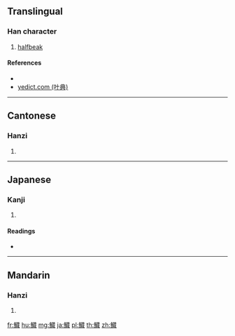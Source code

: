 {{character info/new}}
==Translingual==

===Han character===
{{Han char|rn=195|rad=魚|as=15|sn=26|four=28353|canj=NFHIR|ids=⿰魚箴}}

# [[halfbeak]]

====References====
* {{Han ref|kx=1480.160|dkj=46591|dj=2011.440|hdz=74719.160|uh=9C75|ud=40053|bh=F97A|bd=63866}}
* [http://yedict.com/htm/9C/9C75.htm yedict.com (叶典)]

----

==Cantonese==

===Hanzi===
{{yue-hanzi|jyut=|y=jam1}}

# {{defn|lang=yue|sort=魚15}}

----

==Japanese==

===Kanji===
{{ja-kanji|grade=|rs=魚15}}

# {{defn|lang=ja|sort=魚15}}

====Readings====
* {{ja-readings|on=[[しん]] (shin)|kun=[[さより]] (sayori)}}

----

==Mandarin==

===Hanzi===
{{cmn-hanzi|pin=[[zhēn]] ([[zhen1]])|wg=chen<sup>1</sup>}}

# {{defn|lang=cmn|sort=魚15}}

[[fr:鱵]]
[[hu:鱵]]
[[mg:鱵]]
[[ja:鱵]]
[[pl:鱵]]
[[th:鱵]]
[[zh:鱵]]